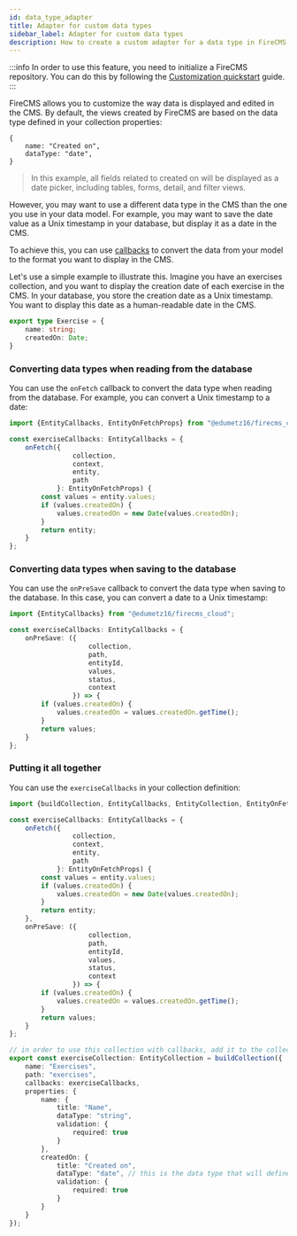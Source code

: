 ```yaml
---
id: data_type_adapter
title: Adapter for custom data types
sidebar_label: Adapter for custom data types
description: How to create a custom adapter for a data type in FireCMS
---
```


:::info
In order to use this feature, you need to initialize a FireCMS repository. You can do this by following the
[Customization quickstart](../cloud/quickstart) guide.
:::

FireCMS allows you to customize the way data is displayed and edited in the CMS. By default, the views created by
FireCMS are based on the data type defined in your collection properties:

```json5
{
    name: "Created on",
    dataType: "date",
}
```
> In this example, all fields related to created on will be displayed as a date picker, including tables,
> forms, detail, and filter views.

However, you may want to use a different data type in the CMS than the one you use in your data model. For example, you
may want to save the date value as a Unix timestamp in your database, but display it as a date in the CMS.

To achieve this, you can use [callbacks](../collections/callbacks) to convert the data from your model to the format
you want to display in the CMS.

Let's use a simple example to illustrate this. Imagine you have an exercises collection, and you want to display the
creation date of each exercise in the CMS. In your database, you store the creation date as a Unix timestamp. You want
to display this date as a human-readable date in the CMS.

```typescript
export type Exercise = {
    name: string;
    createdOn: Date;
}
```

### Converting data types when reading from the database

You can use the `onFetch` callback to convert the data type when reading from the database. For example, you can convert
a Unix timestamp to a date:

```typescript
import {EntityCallbacks, EntityOnFetchProps} from "@edumetz16/firecms_cloud";

const exerciseCallbacks: EntityCallbacks = {
    onFetch({
                collection,
                context,
                entity,
                path
            }: EntityOnFetchProps) {
        const values = entity.values;
        if (values.createdOn) {
            values.createdOn = new Date(values.createdOn);
        }
        return entity;
    }
};
```

### Converting data types when saving to the database

You can use the `onPreSave` callback to convert the data type when saving to the database. In this case,
you can convert a date to a Unix timestamp:

```typescript
import {EntityCallbacks} from "@edumetz16/firecms_cloud";

const exerciseCallbacks: EntityCallbacks = {
    onPreSave: ({
                    collection,
                    path,
                    entityId,
                    values,
                    status,
                    context
                }) => {
        if (values.createdOn) {
            values.createdOn = values.createdOn.getTime();
        }
        return values;
    }
};
```

### Putting it all together

You can use the `exerciseCallbacks` in your collection definition:

```typescript
import {buildCollection, EntityCallbacks, EntityCollection, EntityOnFetchProps} from "@edumetz16/firecms_cloud";

const exerciseCallbacks: EntityCallbacks = {
    onFetch({
                collection,
                context,
                entity,
                path
            }: EntityOnFetchProps) {
        const values = entity.values;
        if (values.createdOn) {
            values.createdOn = new Date(values.createdOn);
        }
        return entity;
    },
    onPreSave: ({
                    collection,
                    path,
                    entityId,
                    values,
                    status,
                    context
                }) => {
        if (values.createdOn) {
            values.createdOn = values.createdOn.getTime();
        }
        return values;
    }
};

// in order to use this collection with callbacks, add it to the collection definitions in the main app configuration
export const exerciseCollection: EntityCollection = buildCollection({
    name: "Exercises",
    path: "exercises",
    callbacks: exerciseCallbacks,
    properties: {
        name: {
            title: "Name",
            dataType: "string",
            validation: {
                required: true
            }
        },
        createdOn: {
            title: "Created on",
            dataType: "date", // this is the data type that will define the created views
            validation: {
                required: true
            }
        }
    }
});
```

